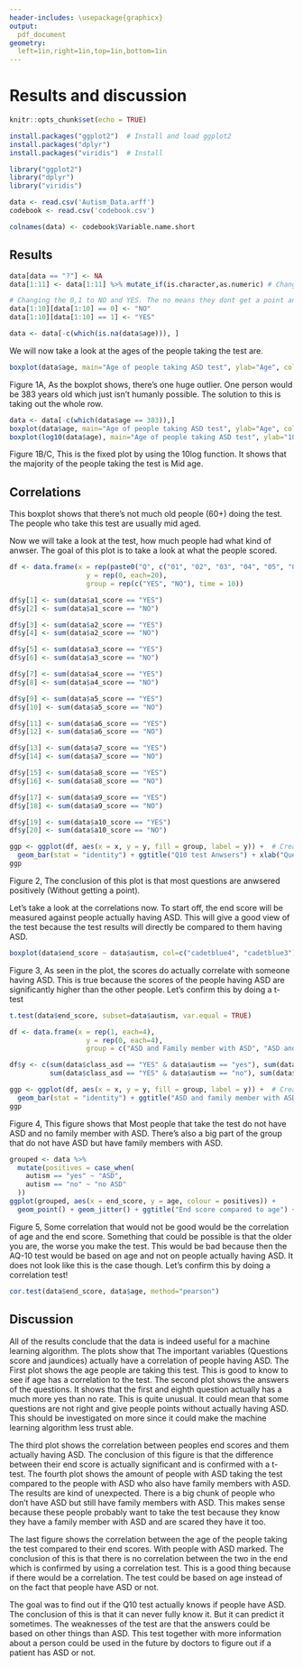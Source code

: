 ```yaml
---
header-includes: \usepackage{graphicx}
output: 
  pdf_document
geometry:
  left=1in,right=1in,top=1in,bottom=1in
---
```


# Results and discussion

```r
knitr::opts_chunk$set(echo = TRUE)
```

```r
install.packages("ggplot2")  # Install and load ggplot2
install.packages("dplyr")
install.packages("viridis")  # Install
```
```r

library("ggplot2")
library("dplyr")
library("viridis") 
```

```r
data <- read.csv('Autism_Data.arff')
codebook <- read.csv('codebook.csv')

colnames(data) <- codebook$Variable.name.short

```

## Results

```r
data[data == "?"] <- NA
data[1:11] <- data[1:11] %>% mutate_if(is.character,as.numeric) # Changing strings that are numbers to numbers

# Changing the 0,1 to NO and YES. The no means they dont get a point and the yes means they did.
data[1:10][data[1:10] == 0] <- "NO"
data[1:10][data[1:10] == 1] <- "YES"

```

```r
data <- data[-c(which(is.na(data$age))), ]
```

We will now take a look at the ages of the people taking the test are.
```r
boxplot(data$age, main="Age of people taking ASD test", ylab="Age", col="cadetblue1")
```
Figure 1A, As the boxplot shows, there's one huge outlier. One person would be 383 years old which just isn't humanly possible. The solution to this is taking out the whole row.

```r
data <- data[-c(which(data$age == 383)),]
boxplot(data$age, main="Age of people taking ASD test", ylab="Age", col="cadetblue1")
boxplot(log10(data$age), main="Age of people taking ASD test", ylab="10log Age", col="cadetblue1")
```
Figure 1B/C, This is the fixed plot by using the 10log function. It shows that the majority of the people taking the test is Mid age.

## Correlations

This boxplot shows that there's not much old people (60+) doing the test. The people who take this test are usually mid aged.

Now we will take a look at the test, how much people had what kind of anwser. The goal of this plot is to take a look at what the people scored.
```r
df <- data.frame(x = rep(paste0("Q", c("01", "02", "03", "04", "05", "06", "07", "08", "09", "10")), each = 2),
                   y = rep(0, each=20),
                   group = rep(c("YES", "NO"), time = 10))

df$y[1] <- sum(data$a1_score == "YES")
df$y[2] <- sum(data$a1_score == "NO")

df$y[3] <- sum(data$a2_score == "YES")
df$y[4] <- sum(data$a2_score == "NO")

df$y[5] <- sum(data$a3_score == "YES")
df$y[6] <- sum(data$a3_score == "NO")

df$y[7] <- sum(data$a4_score == "YES")
df$y[8] <- sum(data$a4_score == "NO")

df$y[9] <- sum(data$a5_score == "YES")
df$y[10] <- sum(data$a5_score == "NO")

df$y[11] <- sum(data$a6_score == "YES")
df$y[12] <- sum(data$a6_score == "NO")

df$y[13] <- sum(data$a7_score == "YES")
df$y[14] <- sum(data$a7_score == "NO")

df$y[15] <- sum(data$a8_score == "YES")
df$y[16] <- sum(data$a8_score == "NO")

df$y[17] <- sum(data$a9_score == "YES")
df$y[18] <- sum(data$a9_score == "NO")

df$y[19] <- sum(data$a10_score == "YES")
df$y[20] <- sum(data$a10_score == "NO")

ggp <- ggplot(df, aes(x = x, y = y, fill = group, label = y)) +  # Create stacked bar chart
  geom_bar(stat = "identity") + ggtitle("Q10 test Anwsers") + xlab("Question number") + ylab("Amount of anwsers") + scale_fill_manual(values = viridis(5))
ggp 
```

Figure 2, The conclusion of this plot is that most questions are anwsered positively (Without getting a point).

Let's take a look at the correlations now. To start off, the end score will be measured against people actually having ASD. This will give a good view of the test because the test results will directly be compared to them having ASD.

```r
boxplot(data$end_score ~ data$autism, col=c("cadetblue4", "cadetblue3"), xlab="Has ASD", ylab="Q10 end score", main="Q10 scores vs actually having ASD")
```
Figure 3, As seen in the plot, the scores do actually correlate with someone having ASD. This is true because the scores of the people having ASD are significantly higher than the other people. Let's confirm this by doing a t-test
```r
t.test(data$end_score, subset=data$autism, var.equal = TRUE)
```

```r

df <- data.frame(x = rep(1, each=4),
                   y = rep(0, each=4),
                   group = c("ASD and Family member with ASD", "ASD and no Family member with ASD", "no ASD and Family member with ASD", "no ASD and no Family member with ASD"))

df$y <- c(sum(data$class_asd == "YES" & data$autism == "yes"), sum(data$class_asd == "NO" & data$autism == "yes"),
          sum(data$class_asd == "YES" & data$autism == "no"), sum(data$class_asd == "NO" & data$autism == "no"))

ggp <- ggplot(df, aes(x = x, y = y, fill = group, label = y)) +  # Create stacked bar chart
  geom_bar(stat = "identity") + ggtitle("ASD and family member with ASD") + xlab("") + ylab("amount of people") + scale_fill_manual(values = viridis(5))
ggp
```
Figure 4, This figure shows that Most people that take the test do not have ASD and no family member with ASD. There's also a big part of the group that do not have ASD but have family members with ASD.

```r
grouped <- data %>% 
  mutate(positives = case_when(
    autism == "yes" ~ "ASD",
    autism == "no" ~ "no ASD"
  ))
ggplot(grouped, aes(x = end_score, y = age, colour = positives)) +
  geom_point() + geom_jitter() + ggtitle("End score compared to age") + geom_smooth(method="lm")
```
Figure 5, Some correlation that would not be good would be the correlation of age and the end score. Something that could be possible is that the older you are, the worse you make the test. This would be bad because then the AQ-10 test would be based on age and not on people actually having ASD. It does not look like this is the case though. Let's confirm this by doing a correlation test!

```r
cor.test(data$end_score, data$age, method="pearson")
```

## Discussion

All of the results conclude that the data is indeed useful for a machine learning algorithm. The plots show that The important variables (Questions score and jaundices) actually have a correlation of people having ASD. The First plot shows the age people are taking this test. This is good to know to see if age has a correlation to the test. The second plot shows the answers of the questions. It shows that the first and eighth question actually has a much more yes than no rate. This is quite unusual. It could mean that some questions are not right and give people points without actually having ASD. This should be investigated on more since it could make the machine learning algorithm less trust able.

The third plot shows the correlation between peoples end scores and them actually having ASD. The conclusion of this figure is that the difference between their end score is actually significant and is confirmed with a t-test. The fourth plot shows the amount of people with ASD taking the test compared to the people with ASD who also have family members with ASD. The results are kind of unexpected. There is a big chunk of people who don't have ASD but still have family members with ASD. This makes sense because these people probably want to take the test because they know they have a family member with ASD and are scared they have it too.

The last figure shows the correlation between the age of the people taking the test compared to their end scores. With people with ASD marked. The conclusion of this is that there is no correlation between the two in the end which is confirmed by using a correlation test. This is a good thing because if there would be a correlation. The test could be based on age instead of on the fact that people have ASD or not.

The goal was to find out if the Q10 test actually knows if people have ASD. The conclusion of this is that it can never fully know it. But it can predict it sometimes. The weaknesses of the test are that the answers could be based on other things than ASD. This test together with more information about a person could be used in the future by doctors to figure out if a patient has ASD or not.


